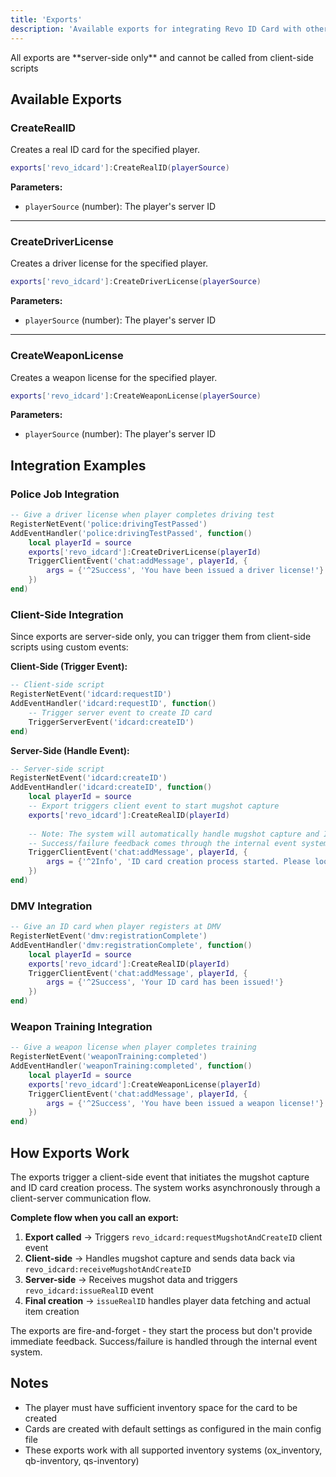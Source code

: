 ```yaml
---
title: 'Exports'
description: 'Available exports for integrating Revo ID Card with other resources.'
---
```


<Warning>
  All exports are **server-side only** and cannot be called from client-side scripts
</Warning>

## Available Exports

### CreateRealID
Creates a real ID card for the specified player.

```lua
exports['revo_idcard']:CreateRealID(playerSource)
```

**Parameters:**
- `playerSource` (number): The player's server ID

---

### CreateDriverLicense
Creates a driver license for the specified player.

```lua
exports['revo_idcard']:CreateDriverLicense(playerSource)
```

**Parameters:**
- `playerSource` (number): The player's server ID

---

### CreateWeaponLicense
Creates a weapon license for the specified player.

```lua
exports['revo_idcard']:CreateWeaponLicense(playerSource)
```

**Parameters:**
- `playerSource` (number): The player's server ID

## Integration Examples

### Police Job Integration
```lua
-- Give a driver license when player completes driving test
RegisterNetEvent('police:drivingTestPassed')
AddEventHandler('police:drivingTestPassed', function()
    local playerId = source
    exports['revo_idcard']:CreateDriverLicense(playerId)
    TriggerClientEvent('chat:addMessage', playerId, {
        args = {'^2Success', 'You have been issued a driver license!'}
    })
end)
```

### Client-Side Integration
Since exports are server-side only, you can trigger them from client-side scripts using custom events:

**Client-Side (Trigger Event):**
```lua
-- Client-side script
RegisterNetEvent('idcard:requestID')
AddEventHandler('idcard:requestID', function()
    -- Trigger server event to create ID card
    TriggerServerEvent('idcard:createID')
end)
```


**Server-Side (Handle Event):**
```lua
-- Server-side script
RegisterNetEvent('idcard:createID')
AddEventHandler('idcard:createID', function()
    local playerId = source
    -- Export triggers client event to start mugshot capture
    exports['revo_idcard']:CreateRealID(playerId)
    
    -- Note: The system will automatically handle mugshot capture and ID creation
    -- Success/failure feedback comes through the internal event system
    TriggerClientEvent('chat:addMessage', playerId, {
        args = {'^2Info', 'ID card creation process started. Please look at the camera for your mugshot.'}
    })
end)
```

### DMV Integration
```lua
-- Give an ID card when player registers at DMV
RegisterNetEvent('dmv:registrationComplete')
AddEventHandler('dmv:registrationComplete', function()
    local playerId = source
    exports['revo_idcard']:CreateRealID(playerId)
    TriggerClientEvent('chat:addMessage', playerId, {
        args = {'^2Success', 'Your ID card has been issued!'}
    })
end)
```

### Weapon Training Integration
```lua
-- Give a weapon license when player completes training
RegisterNetEvent('weaponTraining:completed')
AddEventHandler('weaponTraining:completed', function()
    local playerId = source
    exports['revo_idcard']:CreateWeaponLicense(playerId)
    TriggerClientEvent('chat:addMessage', playerId, {
        args = {'^2Success', 'You have been issued a weapon license!'}
    })
end)
```

## How Exports Work

The exports trigger a client-side event that initiates the mugshot capture and ID card creation process. The system works asynchronously through a client-server communication flow.

**Complete flow when you call an export:**
1. **Export called** → Triggers `revo_idcard:requestMugshotAndCreateID` client event
2. **Client-side** → Handles mugshot capture and sends data back via `revo_idcard:receiveMugshotAndCreateID`
3. **Server-side** → Receives mugshot data and triggers `revo_idcard:issueRealID` event
4. **Final creation** → `issueRealID` handles player data fetching and actual item creation

<Note>
  The exports are fire-and-forget - they start the process but don't provide immediate feedback. Success/failure is handled through the internal event system.
</Note>

## Notes
- The player must have sufficient inventory space for the card to be created
- Cards are created with default settings as configured in the main config file
- These exports work with all supported inventory systems (ox_inventory, qb-inventory, qs-inventory)
